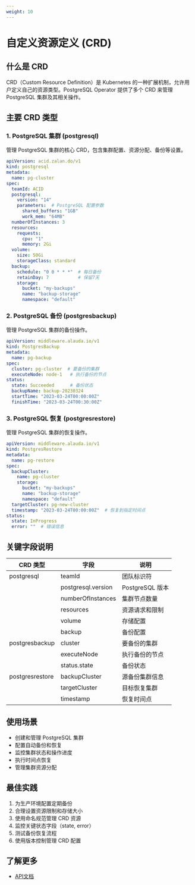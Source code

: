 ```yaml
---
weight: 10
---
```


# 自定义资源定义 (CRD)

## 什么是 CRD

CRD（Custom Resource Definition）是 Kubernetes 的一种扩展机制，允许用户定义自己的资源类型。PostgreSQL Operator 提供了多个 CRD 来管理 PostgreSQL 集群及其相关操作。

## 主要 CRD 类型

### 1. PostgreSQL 集群 (postgresql)

管理 PostgreSQL 集群的核心 CRD，包含集群配置、资源分配、备份等设置。

```yaml
apiVersion: acid.zalan.do/v1
kind: postgresql
metadata:
  name: pg-cluster
spec:
  teamId: ACID
  postgresql:
    version: "14"
    parameters:  # PostgreSQL 配置参数
      shared_buffers: "1GB"
      work_mem: "64MB"
  numberOfInstances: 3
  resources:
    requests:
      cpu: "1"
      memory: 2Gi
  volume:
    size: 50Gi
    storageClass: standard
  backup:
    schedule: "0 0 * * *"  # 每日备份
    retainDay: 7           # 保留7天
    storage:
      bucket: "my-backups"
      name: "backup-storage"
      namespace: "default"
```

### 2. PostgreSQL 备份 (postgresbackup)

管理 PostgreSQL 集群的备份操作。

```yaml
apiVersion: middleware.alauda.io/v1
kind: PostgresBackup
metadata:
  name: pg-backup
spec:
  cluster: pg-cluster  # 要备份的集群
  executeNode: node-1   # 执行备份的节点
status:
  state: Succeeded      # 备份状态
  backupName: backup-20230324
  startTime: "2023-03-24T00:00:00Z"
  finishTime: "2023-03-24T00:30:00Z"
```

### 3. PostgreSQL 恢复 (postgresrestore)

管理 PostgreSQL 集群的恢复操作。

```yaml
apiVersion: middleware.alauda.io/v1
kind: PostgresRestore
metadata:
  name: pg-restore
spec:
  backupCluster:
    name: pg-cluster
    storage:
      bucket: "my-backups"
      name: "backup-storage"
      namespace: "default"
  targetCluster: pg-new-cluster
  timestamp: "2023-03-24T00:00:00Z"  # 恢复到指定时间点
status:
  state: InProgress
  error: ""  # 错误信息
```

## 关键字段说明

| CRD 类型 | 字段 | 说明 |
|----------|------|------|
| postgresql | teamId | 团队标识符 |
|  | postgresql.version | PostgreSQL 版本 |
|  | numberOfInstances | 集群节点数量 |
|  | resources | 资源请求和限制 |
|  | volume | 存储配置 |
|  | backup | 备份配置 |
| postgresbackup | cluster | 要备份的集群 |
|  | executeNode | 执行备份的节点 |
|  | status.state | 备份状态 |
| postgresrestore | backupCluster | 源备份集群信息 |
|  | targetCluster | 目标恢复集群 |
|  | timestamp | 恢复时间点 |

## 使用场景

- 创建和管理 PostgreSQL 集群
- 配置自动备份和恢复
- 监控集群状态和操作进度
- 执行时间点恢复
- 管理集群资源分配

## 最佳实践

1. 为生产环境配置定期备份
2. 合理设置资源限制和存储大小
3. 使用命名规范管理 CRD 资源
4. 监控关键状态字段（state, error）
5. 测试备份恢复流程
6. 使用版本控制管理 CRD 配置

## 了解更多
- [API文档](../apis/kubernetes_apis/postgres/index.mdx)
